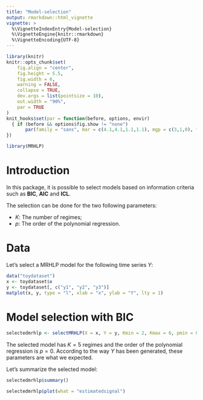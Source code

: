 ```yaml
---
title: "Model-selection"
output: rmarkdown::html_vignette
vignette: >
  %\VignetteIndexEntry{Model-selection}
  %\VignetteEngine{knitr::rmarkdown}
  %\VignetteEncoding{UTF-8}
---
```


```r
library(knitr)
knitr::opts_chunk$set(
	fig.align = "center",
	fig.height = 5.5,
	fig.width = 6,
	warning = FALSE,
	collapse = TRUE,
	dev.args = list(pointsize = 10),
	out.width = "90%",
	par = TRUE
)
knit_hooks$set(par = function(before, options, envir)
  { if (before && options$fig.show != "none") 
       par(family = "sans", mar = c(4.1,4.1,1.1,1.1), mgp = c(3,1,0), tcl = -0.5)
})
```

```r
library(MRHLP)
```

# Introduction

In this package, it is possible to select models based on information criteria 
such as **BIC**, **AIC** and **ICL**.

The selection can be done for the two following parameters:

 * $K$: The number of regimes;
 * $p$: The order of the polynomial regression.

# Data

Let's select a MRHLP model for the following time series $Y$:

```r
data("toydataset")
x <- toydataset$x
y <- toydataset[, c("y1", "y2", "y3")]
matplot(x, y, type = "l", xlab = "x", ylab = "Y", lty = 1)
```

# Model selection with BIC

```r
selectedmrhlp <- selectMRHLP(X = x, Y = y, Kmin = 2, Kmax = 6, pmin = 0, pmax = 3)
```

The selected model has $K = 5$ regimes and the order of the polynomial 
regression is $p = 0$. According to the way $Y$ has been generated, these 
parameters are what we expected.

Let's summarize the selected model:

```r
selectedmrhlp$summary()
```

```r
selectedmrhlp$plot(what = "estimatedsignal")
```
